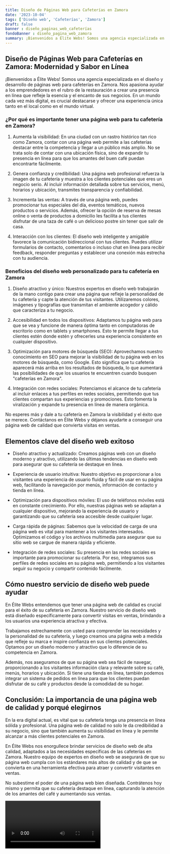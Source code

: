 ```yaml
---
title: Diseño de Páginas Web para Cafeterías en Zamora
date: '2023-10-04'
tags: ['Diseño web', 'Cafeterías', 'Zamora']
draft: false
banner : diseño_paginas_web_cafeterías
fondoBanner : diseño_pagina_web_zamora
summary: ¡Bienvenidos a Élite Webs! Somos una agencia especializada en el diseño y desarrollo de páginas web para cafeterías en Zamora. Nos apasiona ayudar a los emprendedores en el rubro de la restauración a crear una presencia en línea que refleje la esencia y el encanto de sus negocios. En un mundo cada vez más digital, es crucial destacarse y ofrecer una experiencia única tanto en el local como en el mundo virtual.
---
```


## Diseño de Páginas Web para Cafeterías en Zamora: Modernidad y Sabor en Línea

¡Bienvenidos a Élite Webs! Somos una agencia especializada en el diseño y desarrollo de páginas web para cafeterías en Zamora. Nos apasiona ayudar a los emprendedores en el rubro de la restauración a crear una presencia en línea que refleje la esencia y el encanto de sus negocios. En un mundo cada vez más digital, es crucial destacarse y ofrecer una experiencia única tanto en el local como en el mundo virtual.

### ¿Por qué es importante tener una página web para tu cafetería en Zamora?
1. Aumenta la visibilidad: En una ciudad con un rastro histórico tan rico como Zamora, contar con una página web permite a las cafeterías destacar entre la competencia y llegar a un público más amplio. No se trata solo de contar con una ubicación física, sino de expandir tu presencia en línea para que los amantes del buen café puedan encontrarte fácilmente.

2. Genera confianza y credibilidad: Una página web profesional refuerza la imagen de tu cafetería y muestra a los clientes potenciales que eres un negocio serio. Al incluir información detallada sobre tus servicios, menú, horarios y ubicación, transmites transparencia y confiabilidad.

3. Incrementa las ventas: A través de una página web, puedes promocionar tus especiales del día, eventos temáticos, nuevos productos o servicios. Además, ofrecer la opción de reserva de mesas online o venta de productos a domicilio les facilita a tus clientes disfrutar de una taza de café o un delicioso postre sin tener que salir de casa.

4. Interacción con los clientes: El diseño web inteligente y amigable favorece la comunicación bidireccional con tus clientes. Puedes utilizar formularios de contacto, comentarios o incluso chat en línea para recibir feedback, responder preguntas y establecer una conexión más estrecha con tu audiencia.

### Beneficios del diseño web personalizado para tu cafetería en Zamora
1. Diseño atractivo y único: Nuestros expertos en diseño web trabajarán de la mano contigo para crear una página que refleje la personalidad de tu cafetería y capte la atención de tus visitantes. Utilizaremos colores, imágenes y tipografías que transmitan el ambiente acogedor y cálido que caracteriza a tu negocio.

2. Accesibilidad en todos los dispositivos: Adaptamos tu página web para que se vea y funcione de manera óptima tanto en computadoras de escritorio como en tablets y smartphones. Esto te permite llegar a tus clientes estén donde estén y ofrecerles una experiencia consistente en cualquier dispositivo.

3. Optimización para motores de búsqueda (SEO): Aprovechamos nuestro conocimiento en SEO para mejorar la visibilidad de tu página web en los motores de búsqueda, como Google. Esto significa que tu cafetería aparecerá más arriba en los resultados de búsqueda, lo que aumentará las posibilidades de que los usuarios te encuentren cuando busquen "cafeterías en Zamora".

4. Integración con redes sociales: Potenciamos el alcance de tu cafetería al incluir enlaces a tus perfiles en redes sociales, permitiendo que tus clientes compartan sus experiencias y promociones. Esto fomenta la viralización y expande tu presencia en línea de manera orgánica.

No esperes más y dale a tu cafetería en Zamora la visibilidad y el éxito que se merece. Contáctanos en Élite Webs y déjanos ayudarte a conseguir una página web de calidad que convierta visitas en ventas.

<GifSeo />

<Cta />

## Elementos clave del diseño web exitoso

- Diseño atractivo y actualizado: Creamos páginas web con un diseño moderno y atractivo, utilizando las últimas tendencias en diseño web para asegurar que su cafetería se destaque en línea.

- Experiencia de usuario intuitiva: Nuestro objetivo es proporcionar a los visitantes una experiencia de usuario fluida y fácil de usar en su página web, facilitando la navegación por menús, información de contacto y tienda en línea.

- Optimización para dispositivos móviles: El uso de teléfonos móviles está en constante crecimiento. Por ello, nuestras páginas web se adaptan a cualquier dispositivo, mejorando la experiencia de usuario y garantizando que su cafetería sea accesible desde cualquier lugar.

- Carga rápida de páginas: Sabemos que la velocidad de carga de una página web es vital para mantener a los visitantes interesados. Optimizamos el código y los archivos multimedia para asegurar que su sitio web se cargue de manera rápida y eficiente.

- Integración de redes sociales: Su presencia en las redes sociales es importante para promocionar su cafetería. Por eso, integramos sus perfiles de redes sociales en su página web, permitiendo a los visitantes seguir su negocio y compartir contenido fácilmente.

## Cómo nuestro servicio de diseño web puede ayudar

En Élite Webs entendemos que tener una página web de calidad es crucial para el éxito de su cafetería en Zamora. Nuestro servicio de diseño web está diseñado específicamente para convertir visitas en ventas, brindando a los usuarios una experiencia atractiva y efectiva. 

Trabajamos estrechamente con usted para comprender las necesidades y la personalidad de su cafetería, y luego creamos una página web a medida que refleje su marca e inspire confianza en sus clientes potenciales. Optamos por un diseño moderno y atractivo que lo diferencie de su competencia en Zamora.

Además, nos aseguramos de que su página web sea fácil de navegar, proporcionando a los visitantes información clara y relevante sobre su café, menús, horarios y ubicación. Si tiene una tienda en línea, también podemos integrar un sistema de pedidos en línea para que los clientes puedan disfrutar de su café y productos desde la comodidad de su hogar.

## Conclusión: La importancia de una página web de calidad y porqué elegirnos

En la era digital actual, es vital que su cafetería tenga una presencia en línea sólida y profesional. Una página web de calidad no solo le da credibilidad a su negocio, sino que también aumenta su visibilidad en línea y le permite alcanzar a más clientes potenciales en Zamora.

En Élite Webs nos enorgullece brindar servicios de diseño web de alta calidad, adaptados a las necesidades específicas de las cafeterías en Zamora. Nuestro equipo de expertos en diseño web se asegurará de que su página web cumpla con los estándares más altos de calidad y de que se convierta en una herramienta efectiva para atraer y convertir visitantes en ventas.

No subestime el poder de una página web bien diseñada. Contrátenos hoy mismo y permita que su cafetería destaque en línea, capturando la atención de los amantes del café y aumentando sus ventas.

<Video />

<CtaBot job='Cafeterías' city='Zamora'/>

<Gmaps query='Zamora+españa+maps' />